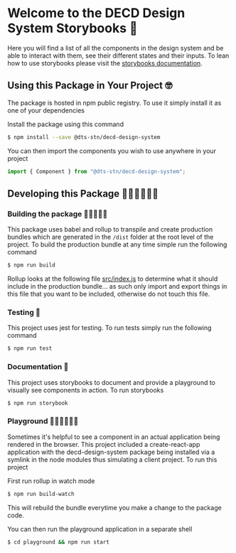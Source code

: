 
<Meta title="Documentation/Introduction" />


# Welcome to the DECD Design System Storybooks 🎨

Here you will find a list of all the components in the design system and be able to interact with them, see their different states and their inputs. To lean how to use storybooks please visit the [storybooks documentation](https://storybook.js.org/docs/react/get-started/introduction).

## Using this Package in Your Project 🤓

The package is hosted in npm public registry. To use it simply install it as one of your dependencies

Install the package using this command

```bash
$ npm install --save @dts-stn/decd-design-system
```



You can then import the components you wish to use anywhere in your project

```js
import { Component } from "@dts-stn/decd-design-system";
```

## Developing this Package 👨🏽‍💻👩🏽‍💻

### Building the package 👷🏽‍♀️👷🏽

This package uses babel and rollup to transpile and create production bundles which are generated in the `/dist` folder at the root level of the project. To build the production bundle at any time simple run the following command

```bash
$ npm run build
```

Rollup looks at the following file [src/index.js](src/index.js) to determine what it should include in the production bundle... as such only import and export things in this file that you want to be included, otherwise do not touch this file.

### Testing 🧪

This project uses jest for testing. To run tests simply run the following command

```bash
$ npm run test
```

### Documentation 📝

This project uses storybooks to document and provide a playground to visually see components in action. To run storybooks

```bash
$ npm run storybook
```

### Playground ⛹🏽‍♀️⛹🏽‍♂️

Sometimes it's helpful to see a component in an actual application being rendered in the browser. This project included a create-react-app application with the decd-design-system package being installed via a symlink in the node modules thus simulating a client project. To run this project

First run rollup in watch mode

```bash
$ npm run build-watch
```

This will rebuild the bundle everytime you make a change to the package code.

You can then run the playground application in a separate shell

```bash
$ cd playground && npm run start
```
